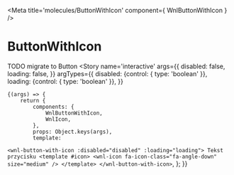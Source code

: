 
<Meta title='molecules/ButtonWithIcon' component={ WnlButtonWithIcon } />

# ButtonWithIcon

TODO migrate to Button
<Story name='interactive'
	args={{
		disabled: false,
		loading: false,
	}}
    argTypes={{
        disabled: {control: { type: 'boolean' }},
        loading: {control: { type: 'boolean' }},
    }}
>
    {(args) => {
        return {
        	components: {
				WnlButtonWithIcon,
				WnlIcon,
        	},
        	props: Object.keys(args),
            template:
`<wnl-button-with-icon :disabled="disabled" :loading="loading">
	Tekst przycisku
	<template #icon>
		<wnl-icon
			fa-icon-class="fa-angle-down"
			size="medium"
		/>
	</template>
</wnl-button-with-icon>`,
        };
    }}
</Story>
